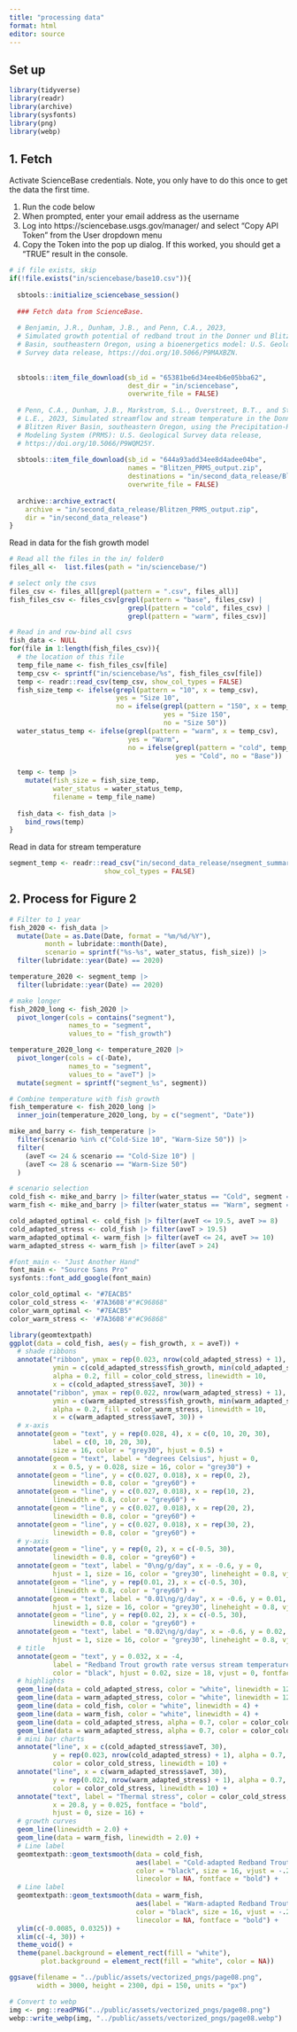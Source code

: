 ```yaml
---
title: "processing data"
format: html
editor: source
---
```


## Set up

```r

library(tidyverse)
library(readr)
library(archive)
library(sysfonts)
library(png)
library(webp)
```

## 1. Fetch

Activate ScienceBase credentials. Note, you only have to do this once to get the data the first time.

1.  Run the code below
2.  When prompted, enter your email address as the username
3.  Log into https://sciencebase.usgs.gov/manager/ and select "Copy API Token" from the User dropdown menu
4.  Copy the Token into the pop up dialog. If this worked, you should get a "TRUE" result in the console.

```r
# if file exists, skip
if(!file.exists("in/sciencebase/base10.csv")){
  
  sbtools::initialize_sciencebase_session()
  
  ### Fetch data from ScienceBase.
  
  # Benjamin, J.R., Dunham, J.B., and Penn, C.A., 2023, 
  # Simulated growth potential of redband trout in the Donner und Blitzen River 
  # Basin, southeastern Oregon, using a bioenergetics model: U.S. Geological 
  # Survey data release, https://doi.org/10.5066/P9MAXBZN.
  
  
  sbtools::item_file_download(sb_id = "65381be6d34ee4b6e05bba62",
                              dest_dir = "in/sciencebase",
                              overwrite_file = FALSE)
  
  # Penn, C.A., Dunham, J.B., Markstrom, S.L., Overstreet, B.T., and Stratton, 
  # L.E., 2023, Simulated streamflow and stream temperature in the Donner und 
  # Blitzen River Basin, southeastern Oregon, using the Precipitation-Runoff 
  # Modeling System (PRMS): U.S. Geological Survey data release,
  # https://doi.org/10.5066/P9WQM25Y.
  
  sbtools::item_file_download(sb_id = "644a93add34ee8d4adee04be",
                              names = "Blitzen_PRMS_output.zip",
                              destinations = "in/second_data_release/Blitzen_PRMS_output.zip",
                              overwrite_file = FALSE)
  
  archive::archive_extract(
    archive = "in/second_data_release/Blitzen_PRMS_output.zip",
    dir = "in/second_data_release")
}
```

Read in data for the fish growth model 

```r

# Read all the files in the in/ folder0
files_all <-  list.files(path = "in/sciencebase/")

# select only the csvs
files_csv <- files_all[grepl(pattern = ".csv", files_all)]
fish_files_csv <- files_csv[grepl(pattern = "base", files_csv) |
                              grepl(pattern = "cold", files_csv) |
                              grepl(pattern = "warm", files_csv)]

# Read in and row-bind all csvs
fish_data <- NULL
for(file in 1:length(fish_files_csv)){
  # the location of this file 
  temp_file_name <- fish_files_csv[file]
  temp_csv <- sprintf("in/sciencebase/%s", fish_files_csv[file])
  temp <- readr::read_csv(temp_csv, show_col_types = FALSE)
  fish_size_temp <- ifelse(grepl(pattern = "10", x = temp_csv), 
                           yes = "Size 10",
                           no = ifelse(grepl(pattern = "150", x = temp_csv),
                                       yes = "Size 150",
                                       no = "Size 50"))
  water_status_temp <- ifelse(grepl(pattern = "warm", x = temp_csv),
                              yes = "Warm", 
                              no = ifelse(grepl(pattern = "cold", temp_csv),
                                          yes = "Cold", no = "Base"))
  
  temp <- temp |>
    mutate(fish_size = fish_size_temp,
           water_status = water_status_temp,
           filename = temp_file_name)
  
  fish_data <- fish_data |>
    bind_rows(temp)
}
```

Read in data for stream temperature

```r
segment_temp <- readr::read_csv("in/second_data_release/nsegment_summary_seg_tave_water.csv", 
                        show_col_types = FALSE)

```


## 2. Process for Figure 2



```r
# Filter to 1 year
fish_2020 <- fish_data |>
  mutate(Date = as.Date(Date, format = "%m/%d/%Y"),
         month = lubridate::month(Date),
         scenario = sprintf("%s-%s", water_status, fish_size)) |>
  filter(lubridate::year(Date) == 2020)

temperature_2020 <- segment_temp |>
  filter(lubridate::year(Date) == 2020)

# make longer
fish_2020_long <- fish_2020 |> 
  pivot_longer(cols = contains("segment"),
               names_to = "segment",
               values_to = "fish_growth")

temperature_2020_long <- temperature_2020 |>
  pivot_longer(cols = c(-Date),
               names_to = "segment",
               values_to = "aveT") |>
  mutate(segment = sprintf("segment_%s", segment))

# Combine temperature with fish growth
fish_temperature <- fish_2020_long |>
  inner_join(temperature_2020_long, by = c("segment", "Date"))

mike_and_barry <- fish_temperature |> 
  filter(scenario %in% c("Cold-Size 10", "Warm-Size 50")) |>
  filter(
    (aveT <= 24 & scenario == "Cold-Size 10") |
    (aveT <= 28 & scenario == "Warm-Size 50")
  )

# scenario selection
cold_fish <- mike_and_barry |> filter(water_status == "Cold", segment == "segment_111") 
warm_fish <- mike_and_barry |> filter(water_status == "Warm", segment == "segment_111")

cold_adapted_optimal <- cold_fish |> filter(aveT <= 19.5, aveT >= 8) 
cold_adapted_stress <- cold_fish |> filter(aveT > 19.5)
warm_adapted_optimal <- warm_fish |> filter(aveT <= 24, aveT >= 10)
warm_adapted_stress <- warm_fish |> filter(aveT > 24)

```

```r
#font_main <- "Just Another Hand"
font_main <- "Source Sans Pro"
sysfonts::font_add_google(font_main)

color_cold_optimal <- "#7EACB5"
color_cold_stress <- '#7A3608'#"#C96868"
color_warm_optimal <- "#7EACB5"
color_warm_stress <- '#7A3608'#"#C96868"

library(geomtextpath)
ggplot(data = cold_fish, aes(y = fish_growth, x = aveT)) +
  # shade ribbons
  annotate("ribbon", ymax = rep(0.023, nrow(cold_adapted_stress) + 1), 
           ymin = c(cold_adapted_stress$fish_growth, min(cold_adapted_stress$fish_growth)), 
           alpha = 0.2, fill = color_cold_stress, linewidth = 10,
           x = c(cold_adapted_stress$aveT, 30)) +
  annotate("ribbon", ymax = rep(0.022, nrow(warm_adapted_stress) + 1), 
           ymin = c(warm_adapted_stress$fish_growth, min(warm_adapted_stress$fish_growth)), 
           alpha = 0.2, fill = color_warm_stress, linewidth = 10,
           x = c(warm_adapted_stress$aveT, 30)) +
  # x-axis 
  annotate(geom = "text", y = rep(0.028, 4), x = c(0, 10, 20, 30), 
           label = c(0, 10, 20, 30), 
           size = 16, color = "grey30", hjust = 0.5) +
  annotate(geom = "text", label = "degrees Celsius", hjust = 0, 
           x = 0.5, y = 0.028, size = 16, color = "grey30") +
  annotate(geom = "line", y = c(0.027, 0.018), x = rep(0, 2),
           linewidth = 0.8, color = "grey60") +
  annotate(geom = "line", y = c(0.027, 0.018), x = rep(10, 2),
           linewidth = 0.8, color = "grey60") +
  annotate(geom = "line", y = c(0.027, 0.018), x = rep(20, 2),
           linewidth = 0.8, color = "grey60") +
  annotate(geom = "line", y = c(0.027, 0.018), x = rep(30, 2),
           linewidth = 0.8, color = "grey60") +
  # y-axis
  annotate(geom = "line", y = rep(0, 2), x = c(-0.5, 30),
           linewidth = 0.8, color = "grey60") +
  annotate(geom = "text", label = "0\ng/g/day", x = -0.6, y = 0, 
           hjust = 1, size = 16, color = "grey30", lineheight = 0.8, vjust = 0.8) +
  annotate(geom = "line", y = rep(0.01, 2), x = c(-0.5, 30),
           linewidth = 0.8, color = "grey60") +
  annotate(geom = "text", label = "0.01\ng/g/day", x = -0.6, y = 0.01, 
           hjust = 1, size = 16, color = "grey30", lineheight = 0.8, vjust = 0.8) +
  annotate(geom = "line", y = rep(0.02, 2), x = c(-0.5, 30),
           linewidth = 0.8, color = "grey60") +
  annotate(geom = "text", label = "0.02\ng/g/day", x = -0.6, y = 0.02, 
           hjust = 1, size = 16, color = "grey30", lineheight = 0.8, vjust = 0.8) +
  # title
  annotate(geom = "text", y = 0.032, x = -4,          
           label = "Redband Trout growth rate versus stream temperature",
           color = "black", hjust = 0.02, size = 18, vjust = 0, fontface = "bold") +
  # highlights
  geom_line(data = cold_adapted_stress, color = "white", linewidth = 12) +  
  geom_line(data = warm_adapted_stress, color = "white", linewidth = 12) +
  geom_line(data = cold_fish, color = "white", linewidth = 4) +
  geom_line(data = warm_fish, color = "white", linewidth = 4) +
  geom_line(data = cold_adapted_stress, alpha = 0.7, color = color_cold_stress, linewidth = 10) +  
  geom_line(data = warm_adapted_stress, alpha = 0.7, color = color_cold_stress, linewidth = 10) +
  # mini bar charts
  annotate("line", x = c(cold_adapted_stress$aveT, 30), 
           y = rep(0.023, nrow(cold_adapted_stress) + 1), alpha = 0.7, 
           color = color_cold_stress, linewidth = 10) +  
  annotate("line", x = c(warm_adapted_stress$aveT, 30), 
           y = rep(0.022, nrow(warm_adapted_stress) + 1), alpha = 0.7, 
           color = color_cold_stress, linewidth = 10) +
  annotate("text", label = "Thermal stress", color = color_cold_stress,
           x = 20.8, y = 0.025, fontface = "bold",
           hjust = 0, size = 16) +
  # growth curves
  geom_line(linewidth = 2.0) +
  geom_line(data = warm_fish, linewidth = 2.0) +
  # Line label
  geomtextpath::geom_textsmooth(data = cold_fish, 
                                aes(label = "Cold-adapted Redband Trout"),
                                color = "black", size = 16, vjust = -.2, hjust = 000,
                                linecolor = NA, fontface = "bold") +
  # Line label
  geomtextpath::geom_textsmooth(data = warm_fish, 
                                aes(label = "Warm-adapted Redband Trout"),
                                color = "black", size = 16, vjust = -.2, hjust = 0.25,
                                linecolor = NA, fontface = "bold") +
  ylim(c(-0.0085, 0.0325)) +
  xlim(c(-4, 30)) +
  theme_void() +
  theme(panel.background = element_rect(fill = "white"),
        plot.background = element_rect(fill = "white", color = NA))

ggsave(filename = "../public/assets/vectorized_pngs/page08.png", 
       width = 3000, height = 2300, dpi = 150, units = "px")

# Convert to webp
img <- png::readPNG("../public/assets/vectorized_pngs/page08.png")
webp::write_webp(img, "../public/assets/vectorized_pngs/page08.webp")
```




